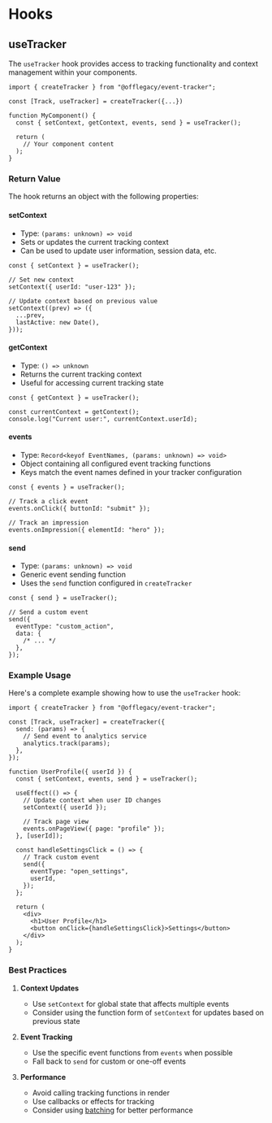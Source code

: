 # Hooks

## useTracker

The `useTracker` hook provides access to tracking functionality and context management within your components.

```tsx
import { createTracker } from "@offlegacy/event-tracker";

const [Track, useTracker] = createTracker({...})

function MyComponent() {
  const { setContext, getContext, events, send } = useTracker();

  return (
    // Your component content
  );
}
```

### Return Value

The hook returns an object with the following properties:

#### setContext

- Type: `(params: unknown) => void`
- Sets or updates the current tracking context
- Can be used to update user information, session data, etc.

```tsx
const { setContext } = useTracker();

// Set new context
setContext({ userId: "user-123" });

// Update context based on previous value
setContext((prev) => ({
  ...prev,
  lastActive: new Date(),
}));
```

#### getContext

- Type: `() => unknown`
- Returns the current tracking context
- Useful for accessing current tracking state

```tsx
const { getContext } = useTracker();

const currentContext = getContext();
console.log("Current user:", currentContext.userId);
```

#### events

- Type: `Record<keyof EventNames, (params: unknown) => void>`
- Object containing all configured event tracking functions
- Keys match the event names defined in your tracker configuration

```tsx
const { events } = useTracker();

// Track a click event
events.onClick({ buttonId: "submit" });

// Track an impression
events.onImpression({ elementId: "hero" });
```

#### send

- Type: `(params: unknown) => void`
- Generic event sending function
- Uses the `send` function configured in `createTracker`

```tsx
const { send } = useTracker();

// Send a custom event
send({
  eventType: "custom_action",
  data: {
    /* ... */
  },
});
```

### Example Usage

Here's a complete example showing how to use the `useTracker` hook:

```tsx
import { createTracker } from "@offlegacy/event-tracker";

const [Track, useTracker] = createTracker({
  send: (params) => {
    // Send event to analytics service
    analytics.track(params);
  },
});

function UserProfile({ userId }) {
  const { setContext, events, send } = useTracker();

  useEffect(() => {
    // Update context when user ID changes
    setContext({ userId });

    // Track page view
    events.onPageView({ page: "profile" });
  }, [userId]);

  const handleSettingsClick = () => {
    // Track custom event
    send({
      eventType: "open_settings",
      userId,
    });
  };

  return (
    <div>
      <h1>User Profile</h1>
      <button onClick={handleSettingsClick}>Settings</button>
    </div>
  );
}
```

### Best Practices

1. **Context Updates**

   - Use `setContext` for global state that affects multiple events
   - Consider using the function form of `setContext` for updates based on previous state

2. **Event Tracking**

   - Use the specific event functions from `events` when possible
   - Fall back to `send` for custom or one-off events

3. **Performance**
   - Avoid calling tracking functions in render
   - Use callbacks or effects for tracking
   - Consider using [batching](/docs/batching) for better performance
